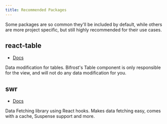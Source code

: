 ```yaml
---
title: Recommended Packages
---
```


Some packages are so common they'll be included by default, while others are more project specific, but still highly recommended for their use cases.

## react-table

- [Docs](https://swr.vercel.app/)

Data modification for tables. Bifrost's Table component is only responsible for the view, and will not do any data modification for you.

## swr

- [Docs](https://react-table.tanstack.com/)

Data Fetching library using React hooks. Makes data fetching easy, comes with a cache, Suspense support and more.